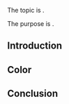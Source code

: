 The topic is {{{topic}}}.

The purpose is {{{purpose}}}.

== Introduction ==

{{{intro}}}

== Color ==

{{{color}}}

== Conclusion ==

{{{conclusion}}}
